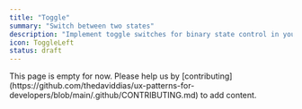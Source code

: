 ```yaml
---
title: "Toggle"
summary: "Switch between two states"
description: "Implement toggle switches for binary state control in your web applications. Learn best practices for toggle buttons, state management, and accessibility."
icon: ToggleLeft
status: draft
---
```


<Callout type="warning">
  This page is empty for now. Please help us by
  [contributing](https://github.com/thedaviddias/ux-patterns-for-developers/blob/main/.github/CONTRIBUTING.md)
  to add content.
</Callout>
